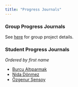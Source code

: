 ```yaml
---
title: "Progress Journals"
---
```


### Group Progress Journals

See [here](./projects) for group project details.

### Student Progress Journals

*Ordered by first name*

-   [Burcu Altıparmak](https://pjournal.github.io/mef07-BurcuAltiparmak/)
-   [Nida Dönmez](https://pjournal.github.io/mef07-nida-91/)
-   [Özgenur Şensoy](https://pjournal.github.io/mef07-ozgenursensoy/)
